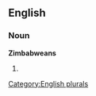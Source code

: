 ==English==

===Noun===
'''Zimbabweans'''

# {{plural of|[[Zimbabwean]]}}

[[Category:English plurals]]